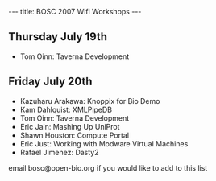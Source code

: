 ---
title: BOSC 2007 Wifi Workshops
---

==Thursday July 19th==

* Tom Oinn: Taverna Development

==Friday July 20th==

* Kazuharu Arakawa: Knoppix for Bio Demo
* Kam Dahlquist: XMLPipeDB
* Tom Oinn: Taverna Development
* Eric Jain: Mashing Up UniProt
* Shawn Houston: Compute Portal
* Eric Just: Working with Modware Virtual Machines
* Rafael Jimenez: Dasty2

email bosc@open-bio.org if you would like to add to this list
